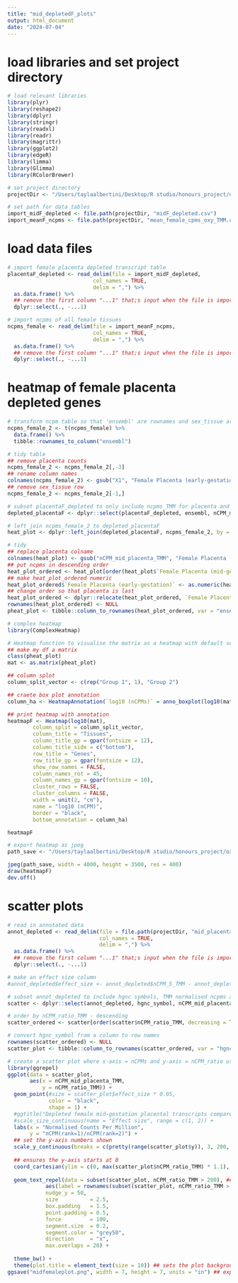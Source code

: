 ```yaml
---
title: "mid_depletedF_plots"
output: html_document
date: "2024-07-04"
---
```


# load libraries and set project directory 
```r
# load relevant libraries 
library(plyr)
library(reshape2)
library(dplyr)
library(stringr)
library(readxl)
library(readr)
library(magrittr)
library(ggplot2)
library(edgeR)
library(limma)
library(Glimma)
library(RColorBrewer)

# set project directory
projectDir <- "/Users/taylaalbertini/Desktop/R studio/honours_project/oxygen_threshold/rawData"

# set path for data tables 
import_midF_depleted <- file.path(projectDir, "midF_depleted.csv")
import_meanF_ncpms <- file.path(projectDir, "mean_female_cpms_oxy_TMM.csv")
```

# load data files
```r
# import female placenta depleted transcript table
placentaF_depleted <- read_delim(file = import_midF_depleted,
                           col_names = TRUE,
                           delim = ",") %>%
  as.data.frame() %>%
  ## remove the first column "...1" that;s input when the file is imported
  dplyr::select(., -...1)

# import ncpms of all female tissues
ncpms_female <- read_delim(file = import_meanF_ncpms,
                           col_names = TRUE,
                           delim = ",") %>%
  as.data.frame() %>%
  ## remove the first column "...1" that;s input when the file is imported
  dplyr::select(., -...1)
```

# heatmap of female placenta depleted genes
```r
# transform ncpm table so that 'ensembl' are rownames and sex_tissue are columns with ncpms
ncpms_female_2 <- t(ncpms_female) %>%
  data.frame() %>%
  tibble::rownames_to_column("ensembl")

# tidy table
## remove placenta counts
ncpms_female_2 <- ncpms_female_2[,-3]
## rename column names
colnames(ncpms_female_2) <- gsub("X1", "Female Placenta (early-gestation)", colnames(ncpms_female_2))
## remove sex_tissue row
ncpms_female_2 <- ncpms_female_2[-1,]

# subset placentaF_depleted to only include ncpms_TMM for placenta and corresponding ensembl IDs
depleted_placentaF <- dplyr::select(placentaF_depleted, ensembl, nCPM_mid_placenta_TMM)

# left join ncpms_female_2 to depleted_placentaF
heat_plot <- dplyr::left_join(depleted_placentaF, ncpms_female_2, by = join_by(ensembl))

# tidy 
## replace placenta colname 
colnames(heat_plot) <- gsub("nCPM_mid_placenta_TMM", "Female Placenta (mid-gestation)", colnames(heat_plot))
## put ncpms in descending order
heat_plot_ordered <- heat_plot[order(heat_plot$`Female Placenta (mid-gestation)`, decreasing = TRUE),]
## make heat_plot_ordered numeric
heat_plot_ordered$`Female Placenta (early-gestation)` <- as.numeric(heat_plot_ordered$`Female Placenta (early-gestation)`)
## change order so that placenta is last
heat_plot_ordered <- dplyr::relocate(heat_plot_ordered, `Female Placenta (mid-gestation)`, .after = `Female Placenta (early-gestation)`)
rownames(heat_plot_ordered) <- NULL
pheat_plot <- tibble::column_to_rownames(heat_plot_ordered, var = "ensembl")

# complex heatmap
library(ComplexHeatmap)

# Heatmap function to visualise the matrix as a heatmap with default settings
## make my df a matrix
class(pheat_plot)
mat <- as.matrix(pheat_plot)

## column splot
column_split_vector <- c(rep("Group 1", 1), "Group 2")

## craete box plot annotation
column_ha <- HeatmapAnnotation(`log10 (nCPMs)` = anno_boxplot(log10(mat), which = c("column"), height = unit(4, "cm")))

## print heatmap with annotation
heatmapF <- Heatmap(log10(mat), 
        column_split = column_split_vector,
        column_title = "Tissues", 
        column_title_gp = gpar(fontsize = 12),
        column_title_side = c("bottom"),
        row_title = "Genes", 
        row_title_gp = gpar(fontsize = 12),
        show_row_names = FALSE,
        column_names_rot = 45,
        column_names_gp = gpar(fontsize = 10),
        cluster_rows = FALSE,
        cluster_columns = FALSE,
        width = unit(2, "cm"),
        name = "log10 (nCPM)",
        border = "black",
        bottom_annotation = column_ha)

heatmapF

# export heatmap as jpeg 
path_save <- "/Users/taylaalbertini/Desktop/R studio/honours_project/oxygen_threshold/analysis/heatmaps/midF_depleted_heatmap_update.jpeg"

jpeg(path_save, width = 4000, height = 3500, res = 400)
draw(heatmapF)
dev.off()
```

# scatter plots
```r
# read in annotated data
annot_depleted <- read_delim(file = file.path(projectDir, "mid_placentaF_depleted_annotated.csv"),
                             col_names = TRUE,
                             delim = ",") %>%
  as.data.frame() %>%
  ## remove the first column "...1" that;s input when the file is imported
  dplyr::select(., -...1)

# make an effect size column
#annot_depleted$effect_size <- annot_depleted$nCPM_5_TMM - annot_depleted$nCPM_placenta_TMM

# subset annot_depleted to include hgnc symbols, TMM normalised ncpms and nCPM_ratio_TMM
scatter <- dplyr::select(annot_depleted, hgnc_symbol, nCPM_mid_placenta_TMM, nCPM_ratio_TMM)

# order by nCPM_ratio_TMM - descending 
scatter_ordered <- scatter[order(scatter$nCPM_ratio_TMM, decreasing = TRUE),]

# convert hgnc_symbol from a column to row names 
rownames(scatter_ordered) <- NULL
scatter_plot <- tibble::column_to_rownames(scatter_ordered, var = "hgnc_symbol")

# create a scatter plot where x-axis = nCPMs and y-axis = nCPM_ratio using ggplot2
library(ggrepel)
ggplot(data = scatter_plot,
       aes(x = nCPM_mid_placenta_TMM,
           y = nCPM_ratio_TMM)) +
  geom_point(#size = scatter_plot$effect_size * 0.05,
             color = "black",
             shape = 1) +
  #ggtitle("Depleted female mid-gestation placental transcripts compared with early-gestation") +
  #scale_size_continuous(name = "Effect size", range = c(1, 2)) +
  labs(x = "Normalised Counts Per Million", 
       y = "nCPM(rank=1)/nCPM(rank=2)") +
  ## set the y-axis numbers shown
  scale_y_continuous(breaks = c(pretty(range(scatter_plot$y)), 3, 200, 400, 600, 800)) +
  
  ## ensures the y-axis starts at 0
  coord_cartesian(ylim = c(0, max(scatter_plot$nCPM_ratio_TMM) * 1.1), expand = FALSE) +
  
  geom_text_repel(data = subset(scatter_plot, nCPM_ratio_TMM > 200), ## annotates/labels the ten-greatest nCPM ratio genes 
            aes(label = rownames(subset(scatter_plot, nCPM_ratio_TMM > 200))),
            nudge_y = 50,
            size          = 2.5,
            box.padding   = 1.5,
            point.padding = 0.5,
            force         = 100,
            segment.size  = 0.2,
            segment.color = "grey50",
            direction     = "x",
            max.overlaps = 20) +
  
  theme_bw() + 
  theme(plot.title = element_text(size = 10)) ## sets the plot background theme to black and white
ggsave("midfemaleplot.png", width = 7, height = 7, units = "in") ## exported the last graph printed
```

